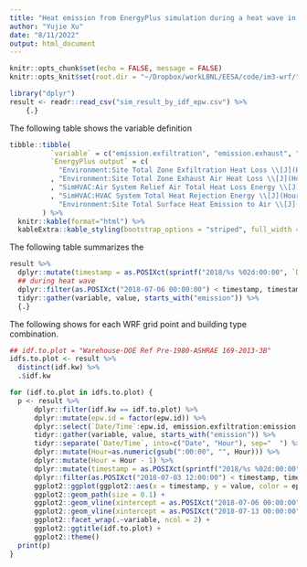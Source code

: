 ```yaml
---
title: "Heat emission from EnergyPlus simulation during a heat wave in 2018"
author: "Yujie Xu"
date: "8/11/2022"
output: html_document
---
```


```r
knitr::opts_chunk$set(echo = FALSE, message = FALSE)
knitr::opts_knit$set(root.dir = "~/Dropbox/workLBNL/EESA/code/im3-wrf/")
```
```r
library("dplyr")
result <- readr::read_csv("sim_result_by_idf_epw.csv") %>%
    {.}

```

The following table shows the variable definition
```r
tibble::tibble(
          `variable` = c("emission.exfiltration", "emission.exhaust", "emission.ref", "emission.rej", "emission.surf"),
          `EnergyPlus output` = c(
            "Environment:Site Total Zone Exfiltration Heat Loss \\[J](Hourly)"
          , "Environment:Site Total Zone Exhaust Air Heat Loss \\[J](Hourly)"
          , "SimHVAC:Air System Relief Air Total Heat Loss Energy \\[J](Hourly)"
          , "SimHVAC:HVAC System Total Heat Rejection Energy \\[J](Hourly)",
            "Environment:Site Total Surface Heat Emission to Air \\[J](Hourly)")
        ) %>%
  knitr::kable(format="html") %>%
  kableExtra::kable_styling(bootstrap_options = "striped", full_width = F, position = "left")
```

The following table summarizes the
```r
result %>%
  dplyr::mutate(timestamp = as.POSIXct(sprintf("2018/%s %02d:00:00", `Date`, `Hour`))) %>%
  ## during heat wave
  dplyr::filter(as.POSIXct("2018-07-06 00:00:00") < timestamp, timestamp < as.POSIXct("2018-07-13 00:00:00")) %>%
  tidyr::gather(variable, value, starts_with("emission")) %>%
  {.}
```

The following shows for each WRF grid point and building type combination.

``` r
## idf.to.plot = "Warehouse-DOE Ref Pre-1980-ASHRAE 169-2013-3B"
idfs.to.plot <- result %>%
  distinct(idf.kw) %>%
  .$idf.kw

for (idf.to.plot in idfs.to.plot) {
  p <- result %>%
      dplyr::filter(idf.kw == idf.to.plot) %>%
      dplyr::mutate(epw.id = factor(epw.id)) %>%
      dplyr::select(`Date/Time`:epw.id, emission.exfiltration:emission.surf) %>%
      tidyr::gather(variable, value, starts_with("emission")) %>%
      tidyr::separate(`Date/Time`, into=c("Date", "Hour"), sep="  ") %>%
      dplyr::mutate(Hour=as.numeric(gsub(":00:00", "", Hour))) %>%
      dplyr::mutate(Hour = Hour - 1) %>%
      dplyr::mutate(timestamp = as.POSIXct(sprintf("2018/%s %02d:00:00", `Date`, `Hour`))) %>%
      dplyr::filter(as.POSIXct("2018-07-03 12:00:00") < timestamp, timestamp < as.POSIXct("2018-07-16 12:00:00")) %>%
      ggplot2::ggplot(ggplot2::aes(x = timestamp, y = value, color = epw.id, group=interaction(variable, epw.id))) +
      ggplot2::geom_path(size = 0.1) +
      ggplot2::geom_vline(xintercept = as.POSIXct("2018-07-06 00:00:00"), linetype = "dashed") +
      ggplot2::geom_vline(xintercept = as.POSIXct("2018-07-13 00:00:00"), linetype = "dashed") +
      ggplot2::facet_wrap(.~variable, ncol = 2) +
      ggplot2::ggtitle(idf.to.plot) +
      ggplot2::theme()
  print(p)
}
```
